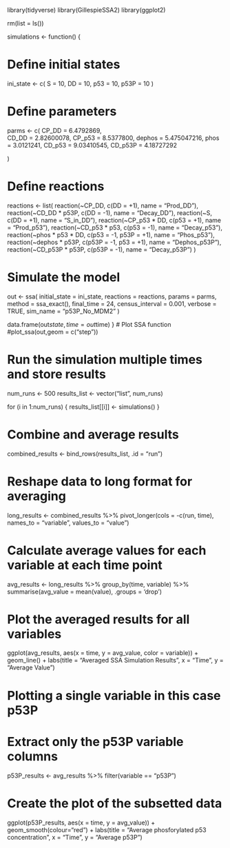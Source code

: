 library(tidyverse)
library(GillespieSSA2)
library(ggplot2)


rm(list = ls())

simulations <- function() {

# Define initial states
ini_state <- c(
  S = 10, 
  DD = 10, 
  p53 = 10, 
  p53P = 10
)

# Define parameters 
parms <- c(
  CP_DD = 6.4792869,        
  CD_DD = 2.82600078, 
  CP_p53 = 8.5377800,
  dephos = 5.475047216, 
  phos = 3.0121241, 
  CD_p53 = 9.03410545, 
  CD_p53P = 4.18727292
  
)

# Define reactions
reactions <- list(
  reaction(~CP_DD, c(DD = +1), name = "Prod_DD"),
  reaction(~CD_DD * p53P, c(DD = -1), name = "Decay_DD"),
  reaction(~S, c(DD = +1), name = "S_in_DD"), 
  reaction(~CP_p53 * DD, c(p53 = +1), name = "Prod_p53"),
  reaction(~CD_p53 * p53, c(p53 = -1), name = "Decay_p53"),
  reaction(~phos * p53 * DD, c(p53 = -1, p53P = +1), name = "Phos_p53"),
  reaction(~dephos * p53P, c(p53P = -1, p53 = +1), name = "Dephos_p53P"),
  reaction(~CD_p53P * p53P, c(p53P = -1), name = "Decay_p53P")
)

# Simulate the model
out <- ssa(
  initial_state = ini_state,
  reactions = reactions,
  params = parms,
  method = ssa_exact(),
  final_time = 24,
  census_interval = 0.001,
  verbose = TRUE,
  sim_name = "p53P_No_MDM2"
)

data.frame(out$state, time = out$time)
}
# Plot SSA function
#plot_ssa(out,geom = c("step"))

# Run the simulation multiple times and store results
num_runs <- 500
results_list <- vector("list", num_runs)

for (i in 1:num_runs) {
  results_list[[i]] <- simulations()
}

# Combine and average results
combined_results <- bind_rows(results_list, .id = "run")

# Reshape data to long format for averaging
long_results <- combined_results %>%
  pivot_longer(cols = -c(run, time), names_to = "variable", values_to = "value")

# Calculate average values for each variable at each time point
avg_results <- long_results %>%
  group_by(time, variable) %>%
  summarise(avg_value = mean(value), .groups = 'drop')

# Plot the averaged results for all variables
ggplot(avg_results, aes(x = time, y = avg_value, color = variable)) +
  geom_line() +
  labs(title = "Averaged SSA Simulation Results",
       x = "Time",
       y = "Average Value") 


# Plotting a single variable in this case p53P
# Extract only the p53P variable columns
p53P_results <- avg_results %>%
  filter(variable == "p53P")

# Create the plot of the subsetted data
ggplot(p53P_results, aes(x = time, y = avg_value)) +
  geom_smooth(colour="red") +
  labs(title = "Average phosforylated p53 concentration",
       x = "Time",
       y = "Average p53P")
